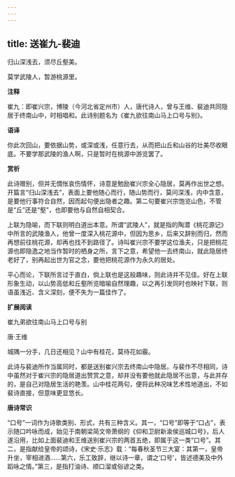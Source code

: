```yaml
---
---
---
```

title: 送崔九-裴迪
---

归山深浅去，须尽丘壑美。

莫学武陵人，暂游桃源里。

**注释**

崔九：即崔兴宗，博陵（今河北省定州市）人，唐代诗人，曾与王维、裴迪共同隐居于终南山中，时相唱和。此诗别题名为《崔九欲往南山马上口号与别》。

**语译**

你此次回山，要依据山势，或深或浅，任意行去，从而把山丘和山谷的壮美尽收眼底。不要学那武陵的渔人啊，只是暂时在桃源中游览罢了。

**赏析**

此诗赠别，但并无惆怅哀伤情怀，诗意是勉励崔兴宗全心隐居，莫再作出世之想。开篇言“归山深浅去”，表面上要他随心而行，随山势而行，莫问深浅，内中含意，是要他行事符合自然，因而起句便出隐者之趣。第二句要崔兴宗饱览山色，不管是“丘”还是“壑”，也即要他与自然自相契合。

上联为隐喻，而下联则明白道出本意。所谓“武陵人”，就是指的陶潜《桃花源记》中所言的武陵渔人，他曾一度深入桃花源中，但因为思乡，后来又辞别而归，然而再想前往桃花源，却再也找不到路径了。诗叫崔兴宗不要学这位渔夫，只是把桃花源也即隐逸之地当作暂时的栖身之所，言下之意，希望他一去终南山，就此隐居终老好了，别再起出世为官之念，要他把桃花源作为永久的居处。

平心而论，下联所言过于直白，倘上联也是这般趣味，则此诗并不见佳。好在上联形象生动，以山势高低和丘壑所览暗喻自然理趣，以之再引发同时也映衬下联，则语虽浅近、含义深刻，便不失为一篇佳作了。

**扩展阅读**

崔九弟欲往南山马上口号与别

唐·王维

城隅一分手，几日还相见？山中有桂花，莫待花如霰。

此诗与裴迪所作当属同时，都是送别崔兴宗去终南山中隐居。与裴作不尽相同，诗中虽然对于崔兴宗的隐居道出赞赏之意，却并没有要他就此隐居不出意，与此并存的，是自己对隐居生活的艳羡。山中桂花两句，便将此种况味艺术性地道出，不如裴诗直接，但意味更显悠长。

**唐诗常识**

“口号”一词作为诗歌类别、形式，共有三种含义。其一，“口号”即等于“口占”，表示随口吟咏而成，始见于南朝梁简文帝萧纲的《仰和卫尉新渝侯巡城口号》，后人遂沿用，比如上面裴迪和王维送别崔兴宗的两首五绝，即属于这一类“口号”。其二，是指献给皇帝的颂诗，《宋史·乐志》载：“每春秋圣节三大宴：其第一，皇帝升坐，宰相进酒……第六，乐工致辞，继以诗一章，谓之‘口号’，皆述德美及中外蹈咏之情。”第三，是指打油诗、顺口溜或俗谚之类。